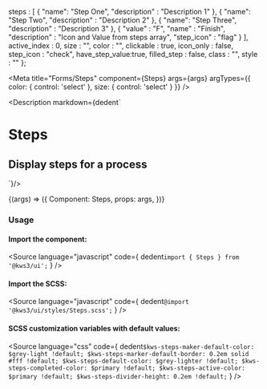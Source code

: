 
  steps : [
    {
      "name": "Step One",
      "description" : "Description 1"
    },
    {
      "name": "Step Two",
      "description" : "Description 2"
    },
    {
      "name": "Step Three",
      "description" : "Description 3"
    },
    {
      "value" : "F",
      "name" : "Finish",
      "description" : "Icon and Value from steps array",
      "step_icon" : "flag"
    }
  ],
  active_index : 0,
  size : "",
  color : "",
  clickable : true,
  icon_only : false,
  step_icon : "check",
  have_step_value:true,
  filled_step : false,
  class : "",
  style : ""
};

<Meta
  title="Forms/Steps"
  component={Steps}
  args={args}
  argTypes={{
  color: {
    control: 'select'
  },
  size: {
    control: 'select'
  }
}}
/>

<Description markdown={dedent`
# Steps
## Display steps for a process
`}/>

<Canvas>
  <Story
  name="Steps"
  args={args}
  >
  {(args) => ({
    Component: Steps,
    props: args,
  })}
  </Story>
</Canvas>

<ArgsTable story="Steps" />

### Usage
#### Import the component:
<Source
  language="javascript"
  code={
    dedent`import { Steps } from '@kws3/ui';`
  }
/>

#### Import the SCSS:
<Source
  language="javascript"
  code={
    dedent`@import '@kws3/ui/styles/Steps.scss';`
  }
/>

#### SCSS customization variables with default values:
<Source
  language="css"
  code={
    dedent`
      $kws-steps-maker-default-color: $grey-light !default;
      $kws-steps-marker-default-border: 0.2em solid #fff !default;
      $kws-steps-default-color: $grey-lighter !default;
      $kws-steps-completed-color: $primary !default;
      $kws-steps-active-color: $primary !default;
      $kws-steps-divider-height: 0.2em !default;
    `
  }
/>
